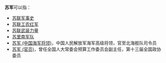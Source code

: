 '''苏军'''可以指：
* [[苏联军事史|苏联军事史]]
* [[苏联红军|苏联工农红军]]
* [[苏联武装力量|苏联武装力量]]
* [[苏里南军事|苏里南军队]]
* [[苏军_(中国海军将领)|苏军 (中国海军将领)]]，中国人民解放军海军高级将领，官至北海舰队司令员
* [[苏军_(官员)|苏军 (官员)]]，曾任全国人大常委会预算工作委员会副主任，第十三届全国政协委员
{{Disambiguation|Cat=二字消歧义}}